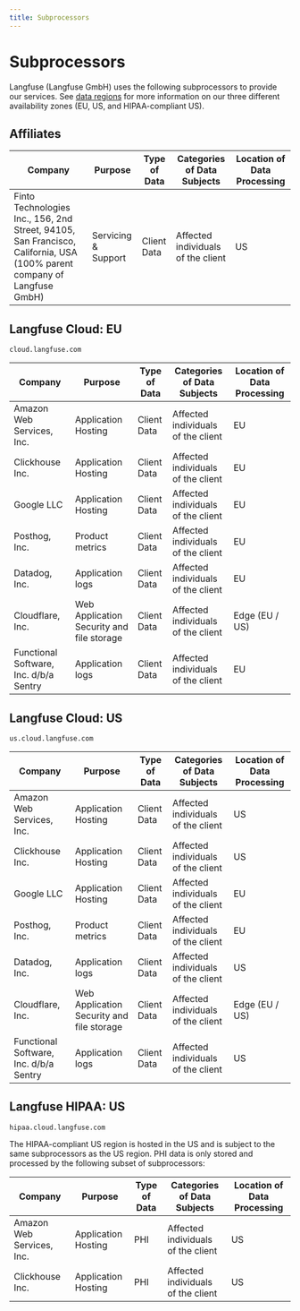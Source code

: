 ```yaml
---
title: Subprocessors
---
```


# Subprocessors

Langfuse (Langfuse GmbH) uses the following subprocessors to provide our services. See [data regions](/security/data-regions) for more information on our three different availability zones (EU, US, and HIPAA-compliant US).

## Affiliates
| Company                                | Purpose                                   | Type of Data | Categories of Data Subjects        | Location of Data Processing |
| -------------------------------------- | ----------------------------------------- | ------------ | ---------------------------------- | --------------------------- |
| Finto Technologies Inc., 156, 2nd Street, 94105, San Francisco, California, USA (100% parent company of Langfuse GmbH)            | Servicing & Support                       | Client Data  | Affected individuals of the client | US                          |

## Langfuse Cloud: EU

`cloud.langfuse.com`

| Company                                | Purpose                                   | Type of Data | Categories of Data Subjects        | Location of Data Processing |
| -------------------------------------- | ----------------------------------------- | ------------ | ---------------------------------- | --------------------------- |
| Amazon Web Services, Inc.              | Application Hosting                       | Client Data  | Affected individuals of the client | EU                          |
| Clickhouse Inc.                        | Application Hosting                       | Client Data  | Affected individuals of the client | EU                          |
| Google LLC                             | Application Hosting                       | Client Data  | Affected individuals of the client | EU                          |
| Posthog, Inc.                          | Product metrics                           | Client Data  | Affected individuals of the client | EU                          |
| Datadog, Inc.                          | Application logs                          | Client Data  | Affected individuals of the client | EU                          |
| Cloudflare, Inc.                       | Web Application Security and file storage | Client Data  | Affected individuals of the client | Edge (EU / US)              |
| Functional Software, Inc. d/b/a Sentry | Application logs                          | Client Data  | Affected individuals of the client | EU                          |

## Langfuse Cloud: US

`us.cloud.langfuse.com`

| Company                                | Purpose                                   | Type of Data | Categories of Data Subjects        | Location of Data Processing |
| -------------------------------------- | ----------------------------------------- | ------------ | ---------------------------------- | --------------------------- |
| Amazon Web Services, Inc.              | Application Hosting                       | Client Data  | Affected individuals of the client | US                          |
| Clickhouse Inc.                        | Application Hosting                       | Client Data  | Affected individuals of the client | US                          |
| Google LLC                             | Application Hosting                       | Client Data  | Affected individuals of the client | EU                          |
| Posthog, Inc.                          | Product metrics                           | Client Data  | Affected individuals of the client | EU                          |
| Datadog, Inc.                          | Application logs                          | Client Data  | Affected individuals of the client | US                          |
| Cloudflare, Inc.                       | Web Application Security and file storage | Client Data  | Affected individuals of the client | Edge (EU / US)              |
| Functional Software, Inc. d/b/a Sentry | Application logs                          | Client Data  | Affected individuals of the client | US                          |

## Langfuse HIPAA: US

`hipaa.cloud.langfuse.com`

The HIPAA-compliant US region is hosted in the US and is subject to the same subprocessors as the US region. PHI data is only stored and processed by the following subset of subprocessors:

| Company                   | Purpose             | Type of Data | Categories of Data Subjects        | Location of Data Processing |
| ------------------------- | ------------------- | ------------ | ---------------------------------- | --------------------------- |
| Amazon Web Services, Inc. | Application Hosting | PHI          | Affected individuals of the client | US                          |
| Clickhouse Inc.           | Application Hosting | PHI          | Affected individuals of the client | US                          |
